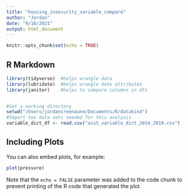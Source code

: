 ```yaml
---
title: "housing_insecurity_variable_compare"
author: "Jordan"
date: "9/18/2021"
output: html_document
---
```


```r
knitr::opts_chunk$set(echo = TRUE)
```

## R Markdown



```r
library(tidyverse)  #helps wrangle data
library(lubridate)  #helps wrangle date attributes
library(janitor)    #helps to compare columns in dfs 


#Set a working directory 
setwd("/Users/jordancreenaune/Documents/R/datakind")
#Import two data sets needed for this analysis 
variable_dict_df <- read.csv("acs5_variable_dict_2014_2019.csv")

```

## Including Plots

You can also embed plots, for example:

```r
plot(pressure)
```

Note that the `echo = FALSE` parameter was added to the code chunk to prevent printing of the R code that generated the plot.
